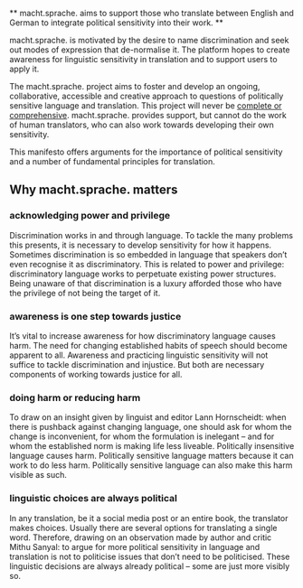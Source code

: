 ** macht.sprache. aims to support those who translate between English and German to integrate political sensitivity into their work. **

macht.sprache. is motivated by the desire to name discrimination and seek out modes of expression that de-normalise it. The platform hopes to create awareness for linguistic sensitivity in translation and to support users to apply it.

The macht.sprache. project aims to foster and develop an ongoing, collaborative, accessible and creative approach to questions of politically sensitive language and translation. This project will never be [complete or comprehensive](#change-and-incompleteness). macht.sprache. provides support, but cannot do the work of human translators, who can also work towards developing their own sensitivity.

This manifesto offers arguments for the importance of political sensitivity and a number of fundamental principles for translation.

<!--

<PullQuote author="Lann Hornscheidt">

When there is pushback against changing language, one should ask for whom the change is inconvenient, for whom the formulation is inelegant – and for whom the established norm is making life less liveable.

</PullQuote>

-->

## Why macht.sprache. matters

<Columns>

<div>

### acknowledging power and privilege

Discrimination works in and through language. To tackle the many problems this presents, it is necessary to develop sensitivity for how it happens. Sometimes discrimination is so embedded in language that speakers don’t even recognise it as discriminatory. This is related to power and privilege: discriminatory language works to perpetuate existing power structures. Being unaware of that discrimination is a luxury afforded those who have the privilege of not being the target of it.

</div>
<div>

### awareness is one step towards justice

It’s vital to increase awareness for how discriminatory language causes harm. The need for changing established habits of speech should become apparent to all. Awareness and practicing linguistic sensitivity will not suffice to tackle discrimination and injustice. But both are necessary components of working towards justice for all.

</div>
<div>

### doing harm or reducing harm

To draw on an insight given by linguist and editor Lann Hornscheidt: when there is pushback against changing language, one should ask for whom the change is inconvenient, for whom the formulation is inelegant – and for whom the established norm is making life less liveable. Politically insensitive language causes harm. Politically sensitive language matters because it can work to do less harm. Politically sensitive language can also make this harm visible as such.

</div>
<div>

### linguistic choices are always political

In any translation, be it a social media post or an entire book, the translator makes choices. Usually there are several options for translating a single word. Therefore, drawing on an observation made by author and critic Mithu Sanyal: to argue for more political sensitivity in language and translation is not to politicise issues that don’t need to be politicised. These linguistic decisions are always already political – some are just more visibly so.

</div>

</Columns>
